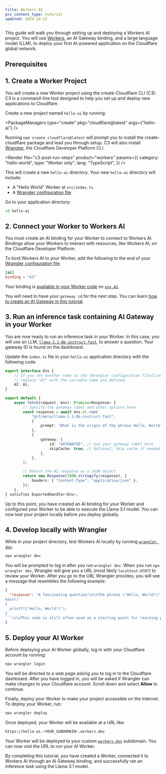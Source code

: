 ```yaml
---
title: Workers AI
pcx_content_type: tutorial
updated: 2024-10-17
---
```



This guide will walk you through setting up and deploying a Workers AI project. You will use [Workers](/workers/), an AI Gateway binding, and a large language model (LLM), to deploy your first AI-powered application on the Cloudflare global network.

## Prerequisites

<Render file="prereqs" product="workers" />

## 1. Create a Worker Project

You will create a new Worker project using the create-Cloudflare CLI (C3). C3 is a command-line tool designed to help you set up and deploy new applications to Cloudflare.

Create a new project named `hello-ai` by running:

<PackageManagers type="create" pkg="cloudflare@latest" args={"hello-ai"} />

Running `npm create cloudflare@latest` will prompt you to install the create-cloudflare package and lead you through setup. C3 will also install [Wrangler](/workers/wrangler/), the Cloudflare Developer Platform CLI.

<Render
	file="c3-post-run-steps"
	product="workers"
	params={{
		category: "hello-world",
		type: "Worker only",
		lang: "TypeScript",
	}}
/>

This will create a new `hello-ai` directory. Your new `hello-ai` directory will include:

- A "Hello World" Worker at `src/index.ts`.
- A [Wrangler configuration file](/workers/wrangler/configuration/)

Go to your application directory:

```bash
cd hello-ai
```

## 2. Connect your Worker to Workers AI

You must create an AI binding for your Worker to connect to Workers AI. Bindings allow your Workers to interact with resources, like Workers AI, on the Cloudflare Developer Platform.

To bind Workers AI to your Worker, add the following to the end of your [Wrangler configuration file](/workers/wrangler/configuration/):

<WranglerConfig>

```toml title="wrangler.toml"
[ai]
binding = "AI"
```

</WranglerConfig>

Your binding is [available in your Worker code](/workers/reference/migrate-to-module-workers/#bindings-in-es-modules-format) on [`env.AI`](/workers/runtime-apis/handlers/fetch/).

You will need to have your `gateway id` for the next step. You can learn [how to create an AI Gateway in this tutorial](/ai-gateway/get-started/).

## 3. Run an inference task containing AI Gateway in your Worker

You are now ready to run an inference task in your Worker. In this case, you will use an LLM, [`llama-3.1-8b-instruct-fast`](/workers-ai/models/llama-3.1-8b-instruct-fast/), to answer a question. Your gateway ID is found on the dashboard.

Update the `index.ts` file in your `hello-ai` application directory with the following code:

```typescript title="src/index.ts" {78-81}
export interface Env {
	// If you set another name in the [Wrangler configuration file](/workers/wrangler/configuration/) as the value for 'binding',
	// replace "AI" with the variable name you defined.
	AI: Ai;
}

export default {
	async fetch(request, env): Promise<Response> {
		// Specify the gateway label and other options here
		const response = await env.AI.run(
			"@cf/meta/llama-3.1-8b-instruct-fast",
			{
				prompt: "What is the origin of the phrase Hello, World",
			},
			{
				gateway: {
					id: "GATEWAYID", // Use your gateway label here
					skipCache: true, // Optional: Skip cache if needed
				},
			},
		);

		// Return the AI response as a JSON object
		return new Response(JSON.stringify(response), {
			headers: { "Content-Type": "application/json" },
		});
	},
} satisfies ExportedHandler<Env>;
```

Up to this point, you have created an AI binding for your Worker and configured your Worker to be able to execute the Llama 3.1 model. You can now test your project locally before you deploy globally.

## 4. Develop locally with Wrangler

While in your project directory, test Workers AI locally by running [`wrangler dev`](/workers/wrangler/commands/#dev):

```bash
npx wrangler dev
```

<Render file="ai-local-usage-charges" product="workers" />

You will be prompted to log in after you run `wrangler dev`. When you run `npx wrangler dev`, Wrangler will give you a URL (most likely `localhost:8787`) to review your Worker. After you go to the URL Wrangler provides, you will see a message that resembles the following example:

````json
{
  "response": "A fascinating question!\n\nThe phrase \"Hello, World!\" originates from a simple computer program written in the early days of programming. It is often attributed to Brian Kernighan, a Canadian computer scientist and a pioneer in the field of computer programming.\n\nIn the early 1970s, Kernighan, along with his colleague Dennis Ritchie, were working on the C programming language. They wanted to create a simple program that would output a message to the screen to demonstrate the basic structure of a program. They chose the phrase \"Hello, World!\" because it was a simple and recognizable message that would illustrate how a program could print text to the screen.\n\nThe exact code was written in the 5th edition of Kernighan and Ritchie's book \"The C Programming Language,\" published in 1988. The code, literally known as \"Hello, World!\" is as follows:\n\n```
main()
{
  printf(\"Hello, World!\");
}
```\n\nThis code is still often used as a starting point for learning programming languages, as it demonstrates how to output a simple message to the console.\n\nThe phrase \"Hello, World!\" has since become a catch-all phrase to indicate the start of a new program or a small test program, and is widely used in computer science and programming education.\n\nSincerely, I'm glad I could help clarify the origin of this iconic phrase for you!"
}
````

## 5. Deploy your AI Worker

Before deploying your AI Worker globally, log in with your Cloudflare account by running:

```bash
npx wrangler login
```

You will be directed to a web page asking you to log in to the Cloudflare dashboard. After you have logged in, you will be asked if Wrangler can make changes to your Cloudflare account. Scroll down and select **Allow** to continue.

Finally, deploy your Worker to make your project accessible on the Internet. To deploy your Worker, run:

```bash
npx wrangler deploy
```

Once deployed, your Worker will be available at a URL like:

```bash
https://hello-ai.<YOUR_SUBDOMAIN>.workers.dev
```

Your Worker will be deployed to your custom [`workers.dev`](/workers/configuration/routing/workers-dev/) subdomain. You can now visit the URL to run your AI Worker.

By completing this tutorial, you have created a Worker, connected it to Workers AI through an AI Gateway binding, and successfully ran an inference task using the Llama 3.1 model.
